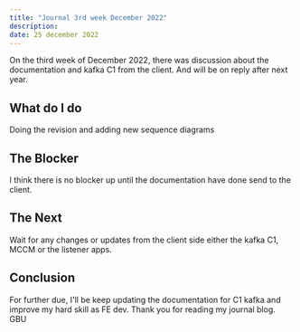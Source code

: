 ```yaml
---
title: "Journal 3rd week December 2022"
description:
date: 25 december 2022
---
```


On the third week of December 2022, there was discussion about the documentation and kafka C1 from the client. And will be on reply after next year.

## What do I do
Doing the revision and adding new sequence diagrams

## The Blocker
I think there is no blocker up until the documentation have done send to the client.

## The Next
Wait for any changes or updates from the client side either the kafka C1, MCCM or the listener apps. 

## Conclusion
For further due, I'll be keep updating the documentation for C1 kafka and improve my hard skill as FE dev. Thank you for reading my journal blog. GBU
